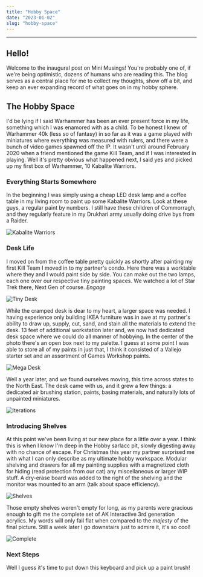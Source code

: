 ```yaml
---
title: "Hobby Space"
date: "2023-01-02"
slug: "hobby-space"
---
```

---
## Hello!

Welcome to the inaugural post on Mini Musings! You're probably one of, if we're being optimistic, dozens of humans who are reading this. The blog serves as a central place for me to collect my thoughts, show off a bit, and keep an ever expanding record of what goes on in my hobby sphere.

## The Hobby Space

I'd be lying if I said Warhammer has been an ever present force in my life, something which I was enamored with as a child. To be honest I knew of Warhammer 40k (less so of fantasy) in so far as it was a game played with miniatures where everything was measured with rulers, and there were a bunch of video games spawned off the IP. It wasn't until around February 2020 when a friend mentioned the game Kill Team, and if I was interested in playing. Well it's pretty obvious what happened next, I said yes and picked up my first box of Warhammer, 10 Kabalite Warriors.

### Everything Starts Somewhere

In the beginning I was simply using a cheap LED desk lamp and a coffee table in my living room to paint up some Kabalite Warriors. Look at these guys, a regular paint by numbers. I still have these children of Commorragh, and they regularly feature in my Drukhari army usually doing drive bys from a Raider.

![Kabalite Warriors](./first_killteam.jpg)
<br/>

### Desk Life

I moved on from the coffee table pretty quickly as shortly after painting my first Kill Team I moved in to my partner's condo. Here there was a worktable where they and I would paint side by side. You can make out the two lamps, each one over our respective tiny painting spaces. We watched a lot of Star Trek there, Next Gen of course. _Engage_

![Tiny Desk](./single_desk.jpg)
<br/>

While the cramped desk is dear to my heart, a larger space was needed. I having experience only building IKEA furniture was in awe at my partner's ability to draw up, supply, cut, sand, and stain all the materials to extend the desk. 13 feet of additional workstation later and, we now had dedicated desk space where we could do all manner of hobbying. In the center of the photo there's an open box next to my palette. I guess at some point I was able to store all of my paints in just that, I think it consisted of a Vallejo starter set and an assortment of Games Workshop paints.

![Mega Desk](./mega_workspace.jpg)
<br/>

Well a year later, and we found ourselves moving, this time across states to the North East. The desk came with us, and it grew a few things: a dedicated air brushing station, paints, basing materials, and naturally lots of unpainted miniatures.

![Iterations](./pre_shelves.jpg)
<br/>

### Introducing Shelves

At this point we've been living at our new place for a little over a year. I think this is when I know I'm deep in the Hobby sarlacc pit, slowly digesting away with no chance of escape. For Christmas this year my partner surprised me with what I can only describe as my ultimate hobby workspace. Modular shelving and drawers for all my painting supplies with a magnetized cloth for hiding (read protection from our cat) any miscellaneous or larger WIP stuff. A dry-erase board was added to the right of the shelving and the monitor was mounted to an arm (talk about space efficiency).

![Shelves](./shelves.jpg)
<br/>

Those empty shelves weren't empty for long, as my parents were gracious enough to gift me the complete set of AK Interactive 3rd generation acrylics. My words will only fall flat when compared to the _majesty_ of the final picture. Still a week later I go downstairs just to admire it, it's so cool!

![Complete](./complete.jpg)
<br/>

### Next Steps

Well I guess it's time to put down this keyboard and pick up a paint brush!